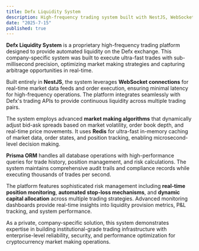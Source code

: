 ```yaml
---
title: Defx Liquidity System
description: High-frequency trading system built with NestJS, WebSocket, Redis, and Prisma ORM to provide automated liquidity on Defx exchange. This company-specific private system executes ultra-fast trades with sub-millisecond precision for optimal market making and arbitrage opportunities.
date: "2025-7-15"
published: true
---
```


**Defx Liquidity System** is a proprietary high-frequency trading platform designed to provide automated liquidity on the Defx exchange. This company-specific system was built to execute ultra-fast trades with sub-millisecond precision, optimizing market making strategies and capturing arbitrage opportunities in real-time.

Built entirely in **NestJS**, the system leverages **WebSocket connections** for real-time market data feeds and order execution, ensuring minimal latency for high-frequency operations. The platform integrates seamlessly with Defx's trading APIs to provide continuous liquidity across multiple trading pairs.

The system employs advanced **market making algorithms** that dynamically adjust bid-ask spreads based on market volatility, order book depth, and real-time price movements. It uses **Redis** for ultra-fast in-memory caching of market data, order states, and position tracking, enabling microsecond-level decision making.

**Prisma ORM** handles all database operations with high-performance queries for trade history, position management, and risk calculations. The system maintains comprehensive audit trails and compliance records while executing thousands of trades per second.

The platform features sophisticated risk management including **real-time position monitoring**, **automated stop-loss mechanisms**, and **dynamic capital allocation** across multiple trading strategies. Advanced monitoring dashboards provide real-time insights into liquidity provision metrics, P&L tracking, and system performance.

As a private, company-specific solution, this system demonstrates expertise in building institutional-grade trading infrastructure with enterprise-level reliability, security, and performance optimization for cryptocurrency market making operations. 